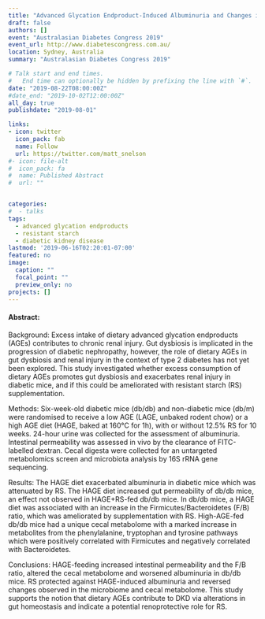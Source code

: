 ```yaml
---
title: "Advanced Glycation Endproduct-Induced Albuminuria and Changes in Gut Microbiota and Metabolome are Attenuated by Resistant Starch in a Mouse Model of Type 2 Diabetes" 
draft: false
authors: []
event: "Australasian Diabetes Congress 2019"
event_url: http://www.diabetescongress.com.au/ 
location: Sydney, Australia
summary: "Australasian Diabetes Congress 2019"

# Talk start and end times.
#   End time can optionally be hidden by prefixing the line with `#`.
date: "2019-08-22T08:00:00Z"
#date_end: "2019-10-02T12:00:00Z"
all_day: true
publishdate: "2019-08-01"

links:
- icon: twitter
  icon_pack: fab
  name: Follow
  url: https://twitter.com/matt_snelson
#- icon: file-alt
#  icon_pack: fa
#  name: Published Abstract
#  url: ""


categories:
#  - talks
tags:
  - advanced glycation endproducts
  - resistant starch
  - diabetic kidney disease
lastmod: '2019-06-16T02:20:01-07:00'
featured: no
image:
  caption: ""
  focal_point: ""
  preview_only: no
projects: []
---
```


#### Abstract:

Background:
Excess intake of dietary advanced glycation endproducts (AGEs) contributes to chronic renal injury. Gut dysbiosis is implicated in the progression of diabetic nephropathy, however, the role of dietary AGEs in gut dysbiosis and renal injury in the context of type 2 diabetes has not yet been explored. This study investigated whether excess consumption of dietary AGEs promotes gut dysbiosis and exacerbates renal injury in diabetic mice, and if this could be ameliorated with resistant starch (RS) supplementation.

Methods:
Six-week-old diabetic mice (db/db) and non-diabetic mice (db/m) were randomised to receive a low AGE (LAGE, unbaked rodent chow) or a high AGE diet (HAGE, baked at 160°C for 1h), with or without 12.5% RS for 10 weeks. 24-hour urine was collected for the assessment of albuminuria. Intestinal permeability was assessed in vivo by the clearance of FITC-labelled dextran. Cecal digesta were collected for an untargeted metabolomics screen and microbiota analysis by 16S rRNA gene sequencing.

Results:
The HAGE diet exacerbated albuminuria in diabetic mice which was attenuated by RS. The HAGE diet increased gut permeability of db/db mice, an effect not observed in HAGE+RS-fed db/db mice. In db/db mice, a HAGE diet was associated with an increase in the Firmicutes/Bacteroidetes (F/B) ratio, which was ameliorated by supplementation with RS. High-AGE-fed db/db mice had a unique cecal metabolome with a marked increase in metabolites from the phenylalanine, tryptophan and tyrosine pathways which were positively correlated with Firmicutes and negatively correlated with Bacteroidetes.

Conclusions: 
HAGE-feeding increased intestinal permeability and the F/B ratio, altered the cecal metabolome and worsened albuminuria in db/db mice. RS protected against HAGE-induced albuminuria and reversed changes observed in the microbiome and cecal metabolome. This study supports the notion that dietary AGEs contribute to DKD via alterations in gut homeostasis and indicate a potential renoprotective role for RS.